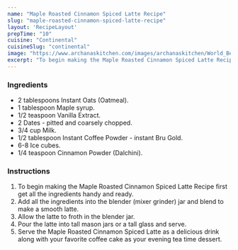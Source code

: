 ---
name: "Maple Roasted Cinnamon Spiced Latte Recipe"
slug: "maple-roasted-cinnamon-spiced-latte-recipe"
layout: 'RecipeLayout'
prepTime: "10"
cuisine: "Continental"
cuisineSlug: "continental"
image: "https://www.archanaskitchen.com/images/archanaskitchen/World_Beverages/Maple_Roasted_Cinnamon_Spiced_Latte_Recipe-1.jpg"
excerpt: "To begin making the Maple Roasted Cinnamon Spiced Latte Recipe first get all the ingredients handy and ready"
---

### Ingredients

- 2 tablespoons Instant Oats (Oatmeal).
- 1 tablespoon Maple syrup.
- 1/2 teaspoon Vanilla Extract.
- 2 Dates - pitted and coarsely chopped.
- 3/4 cup Milk.
- 1/2 tablespoon Instant Coffee Powder - instant Bru Gold.
- 6-8 Ice cubes.
- 1/4 teaspoon Cinnamon Powder (Dalchini).

### Instructions

1. To begin making the Maple Roasted Cinnamon Spiced Latte Recipe first get all the ingredients handy and ready.
1. Add all the ingredients into the blender (mixer grinder) jar and blend to make a smooth latte.
1. Allow the latte to froth in the blender jar.
1. Pour the latte into tall mason jars or a tall glass and serve.
1. Serve the Maple Roasted Cinnamon Spiced Latte as a delicious drink along with your favorite coffee cake as your evening tea time dessert.
